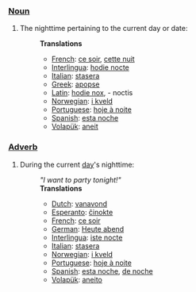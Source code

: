 ===[[Noun]]===
#The nighttime pertaining to the current day or date: <p>
#:'''Translations'''
#:*[[French]]: [[ce soir]], [[cette nuit]]
#:*[[Interlingua]]: [[hodie nocte]]
#:*[[Italian]]: [[stasera]]
#:*[[Greek]]: [[apopse]]
#:*[[Latin]]: [[hodie nox]], - noctis
#:*[[Norwegian]]: [[i kveld]]
#:*[[Portuguese]]: [[hoje à noite]]
#:*[[Spanish]]: [[esta noche]]
#:*[[Volapük]]: [[aneit]]

===[[Adverb]]===
#During the current [[day]]'s nighttime: 
#:'' "I want to party tonight!" '' <p>
#:'''Translations'''
#:*[[Dutch]]: [[vanavond]]
#:*[[Esperanto]]: [[ĉinokte]]
#:*[[French]]: [[ce soir]]
#:*[[German]]: [[Heute abend]]
#:*[[Interlingua]]: [[iste nocte]]
#:*[[Italian]]: [[stasera]]
#:*[[Norwegian]]: [[i kveld]]
#:*[[Portuguese]]: [[hoje à noite]]
#:*[[Spanish]]: [[esta noche]], [[de noche]]
#:*[[Volapük]]: [[aneito]]